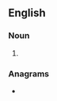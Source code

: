 {{also|Rousers}}
==English==

===Noun===
{{head|en|noun plural form}}

# {{plural of|rouser|lang=en}}

===Anagrams===
* {{anagrams|en|a=eorrssu|serrous|sourers}}